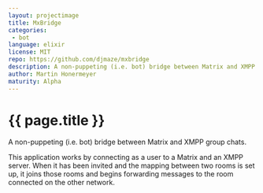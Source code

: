 ```yaml
---
layout: projectimage
title: MxBridge
categories: 
 - bot
language: elixir
license: MIT
repo: https://github.com/djmaze/mxbridge
description: A non-puppeting (i.e. bot) bridge between Matrix and XMPP group chats.
author: Martin Honermeyer
maturity: Alpha
---
```


# {{ page.title }}
A non-puppeting (i.e. bot) bridge between Matrix and XMPP group chats.

This application works by connecting as a user to a Matrix and an XMPP server. When it has been invited and the mapping between two rooms is set up, it joins those rooms and begins forwarding messages to the room connected on the other network.


